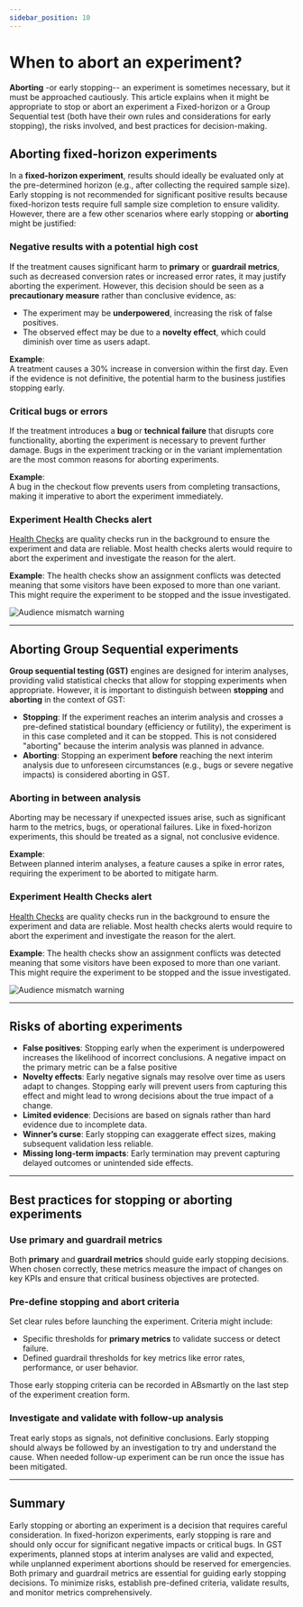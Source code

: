 ```yaml
---
sidebar_position: 10
---
```




# When to abort an experiment?

**Aborting** -or early stopping-- an experiment is sometimes necessary, but it must be approached cautiously. 
This article explains when it might be appropriate to stop or abort an experiment a Fixed-horizon or a Group Sequential test (both have their own rules and considerations for early stopping), 
the risks involved, and best practices for decision-making. 

## Aborting fixed-horizon experiments

In a **fixed-horizon experiment**, results should ideally be evaluated only at the pre-determined horizon (e.g., after collecting the required sample size). Early stopping is not recommended for significant positive results because fixed-horizon tests require full sample size completion to ensure validity. However, there are a few other scenarios where early stopping or **aborting** might be justified:

### Negative results with a potential high cost
If the treatment causes significant harm to **primary** or **guardrail metrics**, such as decreased conversion rates or increased error rates, it may justify aborting the experiment. However, this decision should be seen as a **precautionary measure** rather than conclusive evidence, as:
- The experiment may be **underpowered**, increasing the risk of false positives.
- The observed effect may be due to a **novelty effect**, which could diminish over time as users adapt.

**Example**:  
A treatment causes a 30% increase in conversion within the first day. Even if the evidence is not definitive, the potential harm to the business justifies stopping early.

### Critical bugs or errors
If the treatment introduces a **bug** or **technical failure** that disrupts core functionality, aborting the experiment is necessary to prevent further damage. Bugs in the experiment tracking or in the variant implementation are the most common reasons for aborting experiments.

**Example**:  
A bug in the checkout flow prevents users from completing transactions, making it imperative to abort the experiment immediately.

### Experiment Health Checks alert
[Health Checks](experiment-health-checks) are quality checks run in the background to ensure the experiment and data are reliable. Most health checks alerts would require to abort the experiment and investigate the reason for the alert.

**Example**:
The health checks show an assignment conflicts was detected meaning that some visitors have been exposed to more than one variant. This might require the experiment to be stopped and the issue investigated.

<Image img="experiment-dashboard/health-checks-audience-mismatch.png" alt="Audience mismatch warning" maxWidh="40rem" />


---
## Aborting Group Sequential experiments

**Group sequential testing (GST)** engines are designed for interim analyses, providing valid statistical checks that allow for stopping experiments when appropriate. However, it is important to distinguish between **stopping** and **aborting** in the context of GST:

- **Stopping**: If the experiment reaches an interim analysis and crosses a pre-defined statistical boundary (efficiency or futility), the experiment is in this case completed and it can be stopped. This is not considered "aborting" because the interim analysis was planned in advance. 
- **Aborting**: Stopping an experiment **before** reaching the next interim analysis due to unforeseen circumstances (e.g., bugs or severe negative impacts) is considered aborting in GST.

### Aborting in between analysis
Aborting may be necessary if unexpected issues arise, such as significant harm to the metrics, bugs, or operational failures. Like in fixed-horizon experiments, this should be treated as a signal, not conclusive evidence.

**Example**:  
Between planned interim analyses, a feature causes a spike in error rates, requiring the experiment to be aborted to mitigate harm.

### Experiment Health Checks alert
[Health Checks](experiment-health-checks) are quality checks run in the background to ensure the experiment and data are reliable. Most health checks alerts would require to abort the experiment and investigate the reason for the alert.

**Example**:
The health checks show an assignment conflicts was detected meaning that some visitors have been exposed to more than one variant. This might require the experiment to be stopped and the issue investigated.

<Image img="experiment-dashboard/health-checks-audience-mismatch.png" alt="Audience mismatch warning" maxWidh="40rem" />


---

## Risks of aborting experiments
- **False positives**: Stopping early when the experiment is underpowered increases the likelihood of incorrect conclusions. A negative impact on the primary metric can be a false positive
- **Novelty effects**: Early negative signals may resolve over time as users adapt to changes. Stopping early will prevent users from capturing this effect and might lead to wrong decisions about the true impact of a change.
- **Limited evidence**: Decisions are based on signals rather than hard evidence due to incomplete data.
- **Winner’s curse**: Early stopping can exaggerate effect sizes, making subsequent validation less reliable.
- **Missing long-term impacts**: Early termination may prevent capturing delayed outcomes or unintended side effects.

---
## Best practices for stopping or aborting experiments
### Use primary and guardrail metrics
Both **primary** and **guardrail metrics** should guide early stopping decisions. When chosen correctly, these metrics measure the impact of changes on key KPIs and ensure that critical business objectives are protected.
### Pre-define stopping and abort criteria
Set clear rules before launching the experiment. Criteria might include:
- Specific thresholds for **primary metrics** to validate success or detect failure.
- Defined guardrail thresholds for key metrics like error rates, performance, or user behavior.

Those early stopping criteria can be recorded in ABsmartly on the last step of the experiment creation form.
### Investigate and validate with follow-up analysis
Treat early stops as signals, not definitive conclusions. Early stopping should always be followed by an investigation to try and understand the cause. When needed follow-up experiment can be run once the issue has been mitigated.

---
## Summary

Early stopping or aborting an experiment is a decision that requires careful consideration. In fixed-horizon experiments, early stopping is rare and should only occur for significant negative impacts or critical bugs. In GST experiments, planned stops at interim analyses are valid and expected, while unplanned experiment abortions should be reserved for emergencies. Both primary and guardrail metrics are essential for guiding early stopping decisions. To minimize risks, establish pre-defined criteria, validate results, and monitor metrics comprehensively.